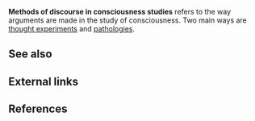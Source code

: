 '''Methods of discourse in consciousness studies''' refers to the way arguments are made in the study of consciousness. Two main ways are [[thought experiments]] and [[Pathology|pathologies]].

==See also==

==External links==

==References==

{{Reflist|30em}}
